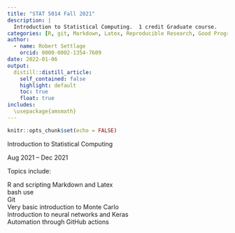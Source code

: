 ```yaml
---
title: "STAT 5014 Fall 2021"
description: |
  Introduction to Statistical Computing.  1 credit Graduate course.
categories: [R, git, Markdown, Latex, Reproducible Research, Good Programming Practices, Keras, Python, HPC]
author:
  - name: Robert Settlage
    orcid: 0000-0002-1354-7609
date: 2022-01-06
output:
  distill::distill_article:
    self_contained: false
    highlight: default
    toc: true
    float: true
includes:
  \usepackage{amsmath}
---
```



```r
knitr::opts_chunk$set(echo = FALSE)
```

Introduction to Statistical Computing  

Aug 2021 – Dec 2021

Topics include:  

R and scripting 
Markdown and Latex  
bash use  
Git  
Very basic introduction to Monte Carlo  
Introduction to neural networks and Keras  
Automation through GitHub actions  



